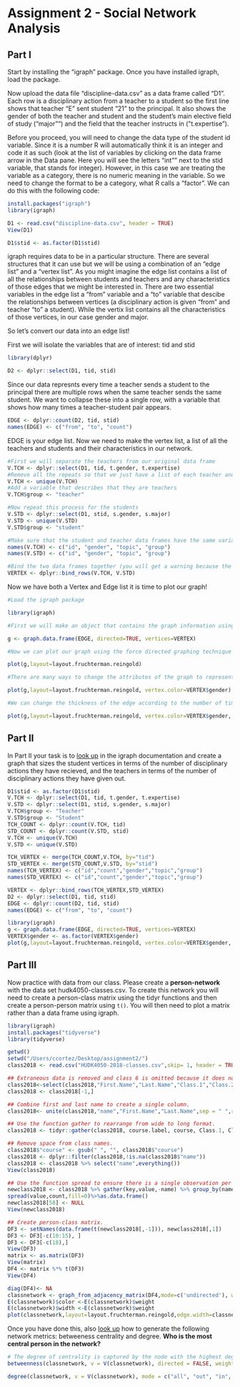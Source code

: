 # Assignment 2 - Social Network Analysis

## Part I
Start by installing the "igraph" package. Once you have installed igraph, load the package.

Now upload the data file "discipline-data.csv" as a data frame called "D1". Each row is a disciplinary action from a teacher to a student so the first line shows that teacher "E" sent student "21" to the principal. It also shows the gender of both the teacher and student and the student's main elective field of study ("major"") and the field that the teacher instructs in ("t.expertise").

Before you proceed, you will need to change the data type of the student id variable. Since it is a number R will automatically think it is an integer and code it as such (look at the list of variables by clicking on the data frame arrow in the Data pane. Here you will see the letters "int"" next to the stid variable, that stands for integer). However, in this case we are treating the variable as a category, there is no numeric meaning in the variable. So we need to change the format to be a category, what R calls a "factor". We can do this with the following code:

```r
install.packages("igraph")
library(igraph)

D1 <- read.csv("discipline-data.csv", header = TRUE)
View(D1)

D1$stid <- as.factor(D1$stid)
```

igraph requires data to be in a particular structure. There are several structures that it can use but we will be using a combination of an "edge list" and a "vertex list". As you might imagine the edge list contains a list of all the relationships between students and teachers and any characteristics of those edges that we might be interested in. There are two essential variables in the edge list a "from" variable and a "to" variable that descibe the relationships between vertices (a disciplinary action is given "from" and teacher "to" a student). While the vertix list contains all the characteristics of those vertices, in our case gender and major.

So let's convert our data into an edge list!

First we will isolate the variables that are of interest: tid and stid

```r
library(dplyr)

D2 <- dplyr::select(D1, tid, stid)
```

Since our data represnts every time a teacher sends a student to the principal there are multiple rows when the same teacher sends the same student. We want to collapse these into a single row, with a variable that shows how many times a teacher-student pair appears.

```r

EDGE <- dplyr::count(D2, tid, stid)
names(EDGE) <- c("from", "to", "count")

```

EDGE is your edge list. Now we need to make the vertex list, a list of all the teachers and students and their characteristics in our network.

```r

#First we will separate the teachers from our original data frame
V.TCH <- dplyr::select(D1, tid, t.gender, t.expertise)
#Remove all the repeats so that we just have a list of each teacher and their characteristics
V.TCH <- unique(V.TCH)
#Add a variable that describes that they are teachers
V.TCH$group <- "teacher"

#Now repeat this process for the students
V.STD <- dplyr::select(D1, stid, s.gender, s.major)
V.STD <- unique(V.STD)
V.STD$group <- "student"

#Make sure that the student and teacher data frames have the same variables names
names(V.TCH) <- c("id", "gender", "topic", "group")
names(V.STD) <- c("id", "gender", "topic", "group")

#Bind the two data frames together (you will get a warning because the teacher data frame has 5 types of id (A,B,C,D,E) and the student has 25 (1-30), this isn't a problem)
VERTEX <- dplyr::bind_rows(V.TCH, V.STD)

```

Now we have both a Vertex and Edge list it is time to plot our graph!

```r
#Load the igraph package

library(igraph)

#First we will make an object that contains the graph information using our two dataframes EDGE and VERTEX. Notice that we have made "directed = TRUE" - our graph is directed since discipline is being given from a teacher to a student.

g <- graph.data.frame(EDGE, directed=TRUE, vertices=VERTEX)

#Now we can plot our graph using the force directed graphing technique - our old friend Fruchertman-Reingold!

plot(g,layout=layout.fruchterman.reingold)

#There are many ways to change the attributes of the graph to represent different characteristics of the newtork. For example, we can color the nodes according to gender.

plot(g,layout=layout.fruchterman.reingold, vertex.color=VERTEX$gender)

#We can change the thickness of the edge according to the number of times a particular teacher has sent a particular student to the principal.

plot(g,layout=layout.fruchterman.reingold, vertex.color=VERTEX$gender, edge.width=EDGE$count)
````

## Part II

In Part II your task is to [look up](http://igraph.org/r/) in the igraph documentation and create a graph that sizes the student vertices in terms of the number of disciplinary actions they have recieved, and the teachers in terms of the number of disciplinary actions they have given out.

```r
D1$stid <- as.factor(D1$stid)
V.TCH <- dplyr::select(D1, tid, t.gender, t.expertise)
V.STD <- dplyr::select(D1, stid, s.gender, s.major)
V.TCH$group <- "Teacher"
V.STD$group <- "Student"
TCH_COUNT <- dplyr::count(V.TCH, tid)
STD_COUNT <- dplyr::count(V.STD, stid)
V.TCH <- unique(V.TCH)
V.STD <- unique(V.STD)

TCH_VERTEX <- merge(TCH_COUNT,V.TCH, by="tid")
STD_VERTEX <- merge(STD_COUNT,V.STD, by="stid")
names(TCH_VERTEX) <- c("id","count","gender","topic","group")
names(STD_VERTEX) <- c("id","count","gender","topic","group")

VERTEX <- dplyr::bind_rows(TCH_VERTEX,STD_VERTEX)
D2 <- dplyr::select(D1, tid, stid)
EDGE <- dplyr::count(D2, tid, stid)
names(EDGE) <- c("from", "to", "count")
```

```r
library(igraph)
g <- graph.data.frame(EDGE, directed=TRUE, vertices=VERTEX)
VERTEX$gender <- as.factor(VERTEX$gender)
plot(g,layout=layout.fruchterman.reingold, vertex.color=VERTEX$gender, edge.width=EDGE$count, vertex.size=VERTEX$count)
```


## Part III

Now practice with data from our class. Please create a **person-network** with the data set hudk4050-classes.csv. To create this network you will need to create a person-class matrix using the tidyr functions and then create a person-person matrix using `t()`. You will then need to plot a matrix rather than a data frame using igraph.

```r
library(igraph)
install.packages("tidyverse")
library(tidyverse)

```

```r
getwd()
setwd("/Users/ccortez/Desktop/assignment2/")
class2018 <- read.csv("HUDK4050-2018-classes.csv",skip= 1, header = TRUE)

## Extraneous data is removed and class 6 is omitted because it does not contain any data.
class2018<-select(class2018,"First.Name","Last.Name","Class.1","Class.2","Class.3","Class.4","Class.5")
class2018 <- class2018[-1,]

## Combine first and last name to create a single column.
class2018<- unite(class2018,"name","First.Name","Last.Name",sep = " ",remove= TRUE)

## Use the function gather to rearrange from wide to long format.
class2018 <- tidyr::gather(class2018, course.label, course, Class.1, Class.2, Class.3, Class.4, Class.5, na.rm = TRUE, convert = FALSE)

## Remove space from class names.
class2018$"course" <- gsub(" ", "", class2018$"course")
class2018 <- dplyr::filter(class2018,!is.na(class2018$"name"))
class2018 <- class2018 %>% select("name",everything())
View(class2018)

## Use the function spread to ensure there is a single observation per row. Each student per row reflects a single observation and classess are captured on each column.
newclass2018 <- class2018 %>% gather(key,value,-name) %>% group_by(name,value)%>%summarise(count=n())%>% 
spread(value,count,fill=0)%>%as.data.frame()
newclass2018[58] <- NULL
View(newclass2018)

## Create person-class matrix.
DF3 <- setNames(data.frame(t(newclass2018[,-1])), newclass2018[,1])
DF3 <- DF3[-c(10:15), ]
DF3 <- DF3[-c(18),]
View(DF3)
matrix <- as.matrix(DF3)
View(matrix)
DF4 <- matrix %*% t(DF3)
View(DF4)

diag(DF4)<- NA
classnetwork <- graph_from_adjacency_matrix(DF4,mode=c('undirected'), weighted=TRUE,diag = FALSE)
E(classnetwork)$color <-E(classnetwork)$weight
E(classnetwork)$width <-E(classnetwork)$weight
plot(classnetwork,layout=layout.fruchterman.reingold,edge.width=classnetwork$weight,edge.color=classnetwork$weight)
```


Once you have done this, also [look up](http://igraph.org/r/) how to generate the following network metrics: betweeness centrality and degree. **Who is the most central person in the network?**

```r
# The degree of centrality is captured by the node with the highest degree, which is HUDK4029. Betweeness quantifies the instances a node serves as the shortest bridge between two separate nodes.
betweenness(classnetwork, v = V(classnetwork), directed = FALSE, weights = NULL, normalized = FALSE)

degree(classnetwork, v = V(classnetwork), mode = c("all", "out", "in", "total"),loops = TRUE, normalized = FALSE)
```


